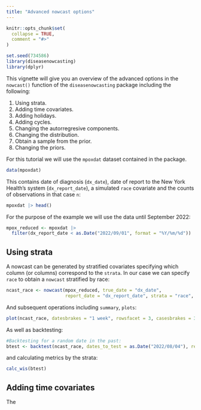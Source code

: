 ```yaml
---
title: "Advanced nowcast options"
---
```


```r
knitr::opts_chunk$set(
  collapse = TRUE,
  comment = "#>"
)
```

```r
set.seed(734586)
library(diseasenowcasting)
library(dplyr)
```

This vignette will give you an overview of the advanced options in the `nowcast()` function of the `diseasenowcasting` package including the following:

1. Using strata.
2. Adding time covariates.
3. Adding holidays.
3. Adding cycles.
4. Changing the autorregresive components. 
5. Changing the distribution.
6. Obtain a sample from the prior. 
7. Changing the priors. 

For this tutorial we will use the `mpoxdat` dataset contained in the package. 

```r
data(mpoxdat)
```

This contains date of diagnosis (`dx_date`), date of report to the New York Health's system (`dx_report_date`), a simulated `race` covariate and the counts of observations in that case `n`:

```r
mpoxdat |> head()
```

For the purpose of the example we will use the data until September 2022:

```r
mpox_reduced <- mpoxdat |> 
  filter(dx_report_date < as.Date("2022/09/01", format = "%Y/%m/%d"))
```

## Using strata

A nowcast can be generated by stratified covariates specifying which column (or columns) correspond to the `strata`. In our case we can specify `race` to obtain a `nowcast` stratified by race:

```r
ncast_race <- nowcast(mpox_reduced, true_date = "dx_date", 
                      report_date = "dx_report_date", strata = "race", refresh = 0)
```

And subsequent operations including `summary`, `plots`:

```r
plot(ncast_race, datesbrakes = "1 week", rowsfacet = 3, casesbrakes = 3)
```

As well as backtesting:

```r
#Backtesting for a random date in the past:
btest <- backtest(ncast_race, dates_to_test = as.Date("2022/08/04"), refresh = 0)
```

and calculating metrics by the strata:

```r
calc_wis(btest)
```

## Adding time covariates

The
